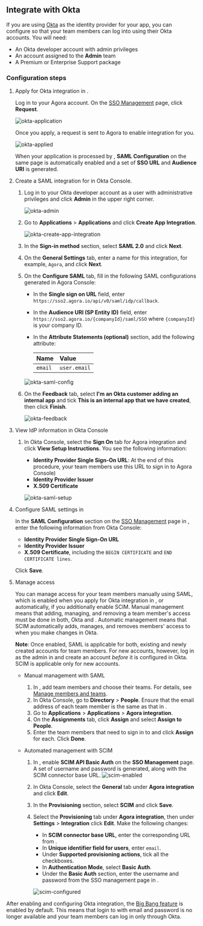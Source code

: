 
## Integrate with Okta

If you are using [Okta](https://www.okta.com/) as the identity provider for your app, you can configure <Vg k="CONSOLE" /> so that your team members can log into <Vg k="COMPANY" /> using their Okta accounts. You will need:

- An Okta developer account with admin privileges
- An <Vg k="COMPANY" /> account assigned to the **Admin** team
- A Premium or Enterprise <Vg k="COMPANY" /> Support package

### Configuration steps

1. Apply for Okta integration in <Vg k="CONSOLE" />.

   Log in to your Agora account. On the [SSO Management](https://console.agora.io/settings/sso-management) page, click **Request**.

   ![okta-application](/images/common/okta-application.png)

   Once you apply, a request is sent to Agora to enable integration for you.

   ![okta-applied](/images/common/okta-applied.png)

   When your application is processed by <Vg k="COMPANY" />, **SAML Configuration** on the same page is automatically enabled and a set of **SSO URL** and **Audience URI** is generated.

1. Create a SAML integration for <Vg k="COMPANY" /> in Okta Console.

   1. Log in to your Okta developer account as a user with administrative privileges and click **Admin** in the upper right corner.

      ![okta-admin](/images/common/okta-admin.png)

   1. Go to **Applications** > **Applications** and click **Create App Integration**.

      ![okta-create-app-integration](/images/common/okta-create-app-integration.png)

   1. In the **Sign-in method** section, select **SAML 2.0** and click **Next**.

   1. On the **General Settings** tab, enter a name for this integration, for example, `Agora`, and click **Next**.

   1. On the **Configure SAML** tab, fill in the following SAML configurations generated in Agora Console:

      - In the **Single sign on URL** field, enter `https://sso2.agora.io/api/v0/saml/idp/callback`.
      - In the **Audience URI (SP Entity ID)** field, enter `https://sso2.agora.io/{companyId}/saml/SSO` where `{companyId}` is your company ID.
      - In the **Attribute Statements (optional)** section, add the following attribute:

        |Name             |Value                |
        |:----------------|:--------------------|
        |`email`|`user.email`|

      ![okta-saml-config](/images/common/okta-saml-config.png)

   1. On the **Feedback** tab, select **I'm an Okta customer adding an internal app** and tick **This is an internal app that we have created**, then click **Finish**.

      ![okta-feedback](/images/common/okta-feedback.png)

1. View IdP information in Okta Console

   1. In Okta Console, select the **Sign On** tab for Agora integration and click **View Setup Instructions**. You see the following information:

      - **Identity Provider Single Sign-On URL**: At the end of this procedure, your team members use this URL to sign in to Agora Console)
      - **Identity Provider Issuer**
      - **X.509 Certificate**

      ![okta-saml-setup](/images/common/okta-saml-setup.png)

1. Configure SAML settings in <Vg k="CONSOLE" />

   In the **SAML Configuration** section on the [SSO Management](https://console.agora.io/settings/sso-management) page in <Vg k="CONSOLE" />, enter the following information from Okta Console:

      - **Identity Provider Single Sign-On URL**
      - **Identity Provider Issuer**
      - **X.509 Certificate**, including the `BEGIN CERTIFICATE` and `END CERTIFICATE lines`.

   Click **Save**.

1. Manage access

   You can manage access for your team members manually using SAML, which is enabled when you apply for Okta
   integration in <Vg k="CONSOLE" />, or automatically, if you additionally enable SCIM. Manual management means that adding, managing, and removing a team member's access must be done in both, Okta and <Vg k="CONSOLE" />. Automatic management means that SCIM automatically adds, manages, and removes members' access to <Vg k="CONSOLE" /> when you make changes in Okta.

   **Note**: Once enabled, SAML is applicable for both, existing and newly created <Vg k="COMPANY" /> accounts for team members. For new accounts, however, log in as the admin in <Vg k="CONSOLE" /> and create an account *before* it is configured in Okta. SCIM is applicable only for new accounts.

   - Manual management with SAML

     1. In <Vg k="CONSOLE" />, add team members and choose their teams. For details, see [Manage members and teams](#manage-members-and-teams).
     1. In Okta Console, go to **Directory** > **People**. Ensure that the email address of each team member is the same as that in <Vg k="CONSOLE" />.
     1. Go to **Applications** > **Applications** > **Agora integration**.
     1. On the **Assignments** tab, click **Assign** and select **Assign to People**.
     1. Enter the team members that need to sign in to <Vg k="CONSOLE" /> and click **Assign** for each. Click **Done**.

   - Automated management with SCIM

     1. In <Vg k="CONSOLE" />, enable **SCIM API Basic Auth** on the **SSO Management** page. A set of username and password is generated, along with the SCIM connector base URL.
        ![scim-enabled](/images/common/scim-enabled.png)
     1. In Okta Console, select the **General** tab under **Agora integration** and click **Edit**.
     1. In the **Provisioning** section, select **SCIM** and click **Save**.
     1. Select the **Provisioning** tab under **Agora integration**, then under **Settings** > **Integration** click **Edit**. Make the following changes:
        - In **SCIM connector base URL**, enter the corresponding URL from <Vg k="CONSOLE" />.
        - In **Unique identifier field for users**, enter `email`.
        - Under **Supported provisioning actions**, tick all the checkboxes.
        - In **Authentication Mode**, select **Basic Auth**.
        - Under the **Basic Auth** section, enter the username and password from the SSO management page in <Vg k="CONSOLE" />.

        ![scim-configured](/images/common/scim-configured.png)

After enabling and configuring Okta integration, the [Big Bang feature](https://help.okta.com/oie/en-us/content/topics/reference/glossary.htm) is enabled by default. This means that login
to <Vg k="CONSOLE" /> with email and password is no longer available and your team members can log in only through Okta.